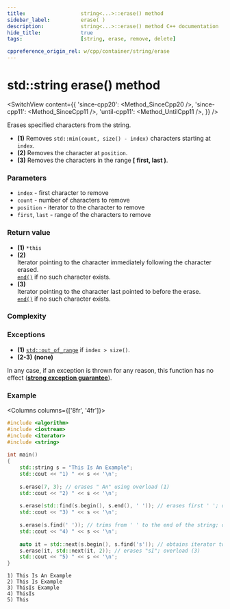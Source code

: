 ```yaml
---
title:					string<...>::erase() method
sidebar_label:			erase( )
description:			string<...>::erase() method C++ documentation
hide_title:				true
tags:					[string, erase, remove, delete]

cppreference_origin_rel: w/cpp/container/string/erase
---
```




<!-- Terms -->

<!----------------- Codes ---------------------->

<!-- erase() -->

# std::string erase() method

<SwitchView content={{
    'since-cpp20': <Method_SinceCpp20 />,
    'since-cpp11': <Method_SinceCpp11 />,
    'until-cpp11': <Method_UntilCpp11 />,
}} />

Erases specified characters from the string.

 - **(1)** Removes `std::min(count, size() - index)` characters starting at `index`.
 - **(2)** Removes the character at `position`.
 - **(3)** Removes the characters in the range **[ first, last )**.

### Parameters

 - `index` - first character to remove
 - `count` - number of characters to remove
 - `position` - iterator to the character to remove
 - `first`, `last` - range of the characters to remove

### Return value

 - **(1)** `*this`
 - **(2)**  
	Iterator pointing to the character immediately following the character erased.  
	[`end()`](end) if no such character exists.
 - **(3)**  
	 Iterator pointing to the character last pointed to before the erase.  
	 [`end()`](end) if no such character exists.

### Complexity

<ImproveSection />

### Exceptions

 - **(1)** [`std::out_of_range`](#) if `index > size()`.
 - **(2-3)** **(none)**

<Since v='cpp11'> In any case, if an exception is thrown for any reason, this function has no effect (<a href="#"><b>strong exception guarantee</b></a>). </Since>

### Example

<Columns columns={['8fr', '4fr']}>
<div>

```cpp title='Main.cpp' showLineNumbers
#include <algorithm>
#include <iostream>
#include <iterator>
#include <string>
 
int main()
{
    std::string s = "This Is An Example";
    std::cout << "1) " << s << '\n';
 
    s.erase(7, 3); // erases " An" using overload (1)
    std::cout << "2) " << s << '\n';
 
    s.erase(std::find(s.begin(), s.end(), ' ')); // erases first ' '; overload (2)
    std::cout << "3) " << s << '\n';
 
    s.erase(s.find(' ')); // trims from ' ' to the end of the string; overload (1)
    std::cout << "4) " << s << '\n';
 
    auto it = std::next(s.begin(), s.find('s')); // obtains iterator to the first 's'
    s.erase(it, std::next(it, 2)); // erases "sI"; overload (3)
    std::cout << "5) " << s << '\n';
}
```

</div>
<div>

```plaintext title="Output"
1) This Is An Example
2) This Is Example
3) ThisIs Example
4) ThisIs
5) This
```

</div>
</Columns>
